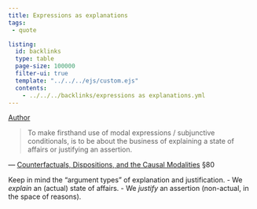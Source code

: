 ```yaml
---
title: Expressions as explanations
tags: 
 - quote

listing:
  id: backlinks
  type: table
  page-size: 100000
  filter-ui: true
  template: "../../../ejs/custom.ejs"
  contents:
    - ../../../backlinks/expressions as explanations.yml
---
```


[Author](/docs/phil/people/Wilfrid Sellars.html)

> To make firsthand use of modal expressions / subjunctive conditionals, is to
be about the business of explaining a state of affairs or justifying an
assertion. 

—  [Counterfactuals, Dispositions, and the Causal Modalities](/docs/phil/works/Counterfactuals, Dispositions, and the Causal Modalities.html) §80


Keep in mind the "argument types" of explanation and justification.
- We *explain* an (actual) state of affairs. 
- We *justify* an assertion (non-actual, in the space of reasons).
